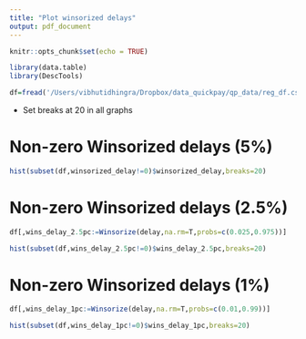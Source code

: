 ```yaml
---
title: "Plot winsorized delays"
output: pdf_document
---
```


```r
knitr::opts_chunk$set(echo = TRUE)
```

```r
library(data.table)
library(DescTools) 
```

```r
df=fread('/Users/vibhutidhingra/Dropbox/data_quickpay/qp_data/reg_df.csv')
```

* Set breaks at 20 in all graphs

# Non-zero Winsorized delays (5%)

```r
hist(subset(df,winsorized_delay!=0)$winsorized_delay,breaks=20)
```

# Non-zero Winsorized delays (2.5%)

```r
df[,wins_delay_2.5pc:=Winsorize(delay,na.rm=T,probs=c(0.025,0.975))]

hist(subset(df,wins_delay_2.5pc!=0)$wins_delay_2.5pc,breaks=20)
```

# Non-zero Winsorized delays (1%)

```r
df[,wins_delay_1pc:=Winsorize(delay,na.rm=T,probs=c(0.01,0.99))]

hist(subset(df,wins_delay_1pc!=0)$wins_delay_1pc,breaks=20)
```